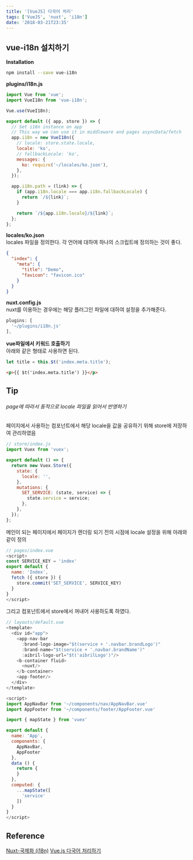 ```yaml
---
title: '[VueJS] 다국어 처리'
tags: ['VueJS', 'nuxt', 'i18n']
date: '2018-03-21T23:35'
---
```


<!--truncate-->

## vue-i18n 설치하기

**Installation**

```bash
npm install --save vue-i18n
```

**plugins/i18n.js**

```javascript
import Vue from 'vue';
import VueI18n from 'vue-i18n';

Vue.use(VueI18n);

export default ({ app, store }) => {
  // Set i18n instance on app
  // This way we can use it in middleware and pages asyncData/fetch
  app.i18n = new VueI18n({
    // locale: store.state.locale,
    locale: 'ko',
    // fallbackLocale: 'ko',
    messages: {
      ko: require('~/locales/ko.json'),
    },
  });

  app.i18n.path = (link) => {
    if (app.i18n.locale === app.i18n.fallbackLocale) {
      return `/${link}`;
    }

    return `/${app.i18n.locale}/${link}`;
  };
};
```

**locales/ko.json**  
locales 파일을 정의한다. 각 언어에 대하여 하나의 스크립트에 정의하는 것이 좋다.

```json
{
  "index": {
    "meta": {
      "title": "Demo",
      "favicon": "favicon.ico"
    }
  }
}
```

**nuxt.config.js**  
nuxt를 이용하는 경우에는 해당 플러그인 파일에 대하여 설정을 추가해준다.

```javascript
plugins: [
  '~/plugins/i18n.js'
],
```

**vue파일에서 키워드 호출하기**  
아래와 같은 형태로 사용하면 된다.

```javascript
let title = this.$t('index.meta.title');
```

```html
<p>{{ $t('index.meta.title') }}</p>
```

## Tip

###### page에 따라서 동적으로 locale 파일을 읽어서 반영하기

페이지에서 사용하는 컴포넌트에서 해당 locale을 값을 공유하기 위해 store에 저장하여 관리하였음

```javascript
// store/index.js
import Vuex from 'vuex';

export default () => {
  return new Vuex.Store({
    state: {
      locale: '',
    },
    mutations: {
      SET_SERVICE: (state, service) => {
        state.service = service;
      },
    },
  });
};
```

메인이 되는 페이지에서 페이지가 렌더링 되기 전의 시점에 locale 설정을 위해 아래와 같이 정의

```javascript
// pages/index.vue
<script>
const SERVICE_KEY = 'index'
export default {
  name: 'Index',
  fetch ({ store }) {
    store.commit('SET_SERVICE', SERVICE_KEY)
  }
}
</script>
```

그리고 컴포넌트에서 store에서 꺼내어 사용하도록 하였다.

```javascript
// layouts/default.vue
<template>
  <div id="app">
    <app-nav-bar
      :brand-logo-image="$t(service + '.navbar.brandLogo')"
      :brand-name="$t(service + '.navbar.brandName')"
      :aibril-logo-url="$t('aibrilLogo')"/>
    <b-container fluid>
      <nuxt/>
    </b-container>
    <app-footer/>
  </div>
</template>

<script>
import AppNavBar from '~/components/nav/AppNavBar.vue'
import AppFooter from '~/components/footer/AppFooter.vue'

import { mapState } from 'vuex'

export default {
  name: 'App',
  components: {
    AppNavBar,
    AppFooter
  },
  data () {
    return {
    }
  },
  computed: {
    ...mapState([
      'service'
    ])
  }
}
</script>
```

## Reference

[Nuxt-국제화 (i18n)](https://ko.nuxtjs.org/examples/i18n/)
[Vue.js 다국어 처리하기](https://jscript.me/2017/10/17/vue-js-%EB%8B%A4%EA%B5%AD%EC%96%B4-%EC%B2%98%EB%A6%AC%ED%95%98%EA%B8%B0/)

